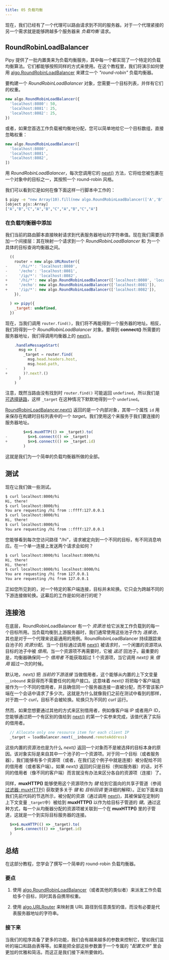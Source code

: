```yaml
---
title: 05 负载均衡
---
```



现在，我们已经有了一个代理可以路由请求到不同的服务器。对于一个代理紧接的另一个需求就是能够跨越多个服务器来 _负载均衡_ 请求。

## RoundRobinLoadBalancer

Pipy 提供了一批内置类来为负载均衡服务，其中每一个都实现了一个特定的负载均衡算法。它们都能够按照同样的方式来使用。在这个教程里，我们将演示如何使用 [algo.RoundRobinLoadBalancer](/reference/api/algo/RoundRobinLoadBalancer) 来建立一个 _"round-robin"_ 负载均衡器。

要构建一个 _RoundRobinLoadBalancer_ 对象，您需要一个目标列表，并伴有它们的权重。

``` js
new algo.RoundRobinLoadBalancer({
  'localhost:8080': 50,
  'localhost:8081': 25,
  'localhost:8082': 25,
})
```

或者，如果您首选工作负载被均衡地分配，您可以简单地给它一个目标数组，直接忽略权重：

``` js
new algo.RoundRobinLoadBalancer([
  'localhost:8080',
  'localhost:8081',
  'localhost:8082',
])
```

用 _RoundRobinLoadBalancer_，每次您调用它的 [next()](/reference/api/algo/RoundRobinLoadBalancer/next) 方法，它将给您被包裹在一个对象中的目标之一，其按照一个 round-robin 风格。

我们可以看到它是如何在像下面这样一行脚本中工作的：

``` sh
$ pipy -e "new Array(10).fill(new algo.RoundRobinLoadBalancer(['A','B','C'])).map(b => b.next().id)" 2> /dev/null
[object pjs::Array]
["A","B","C","A","B","C","A","B","C","A"]
```

### 在负载均衡器中添加

我们当前的路由脚本直接映射请求到代表服务器地址的字符串值。现在我们需要添加一个间接层：其在映射一个请求到一个 _RoundRobinLoadBalancer_ 和 为一个具体的目标查询均衡器之间。

``` js
  ((
    router = new algo.URLRouter({
-     '/hi/*': 'localhost:8080',
-     '/echo': 'localhost:8081',
-     '/ip/*': 'localhost:8082',
+     '/hi/*': new algo.RoundRobinLoadBalancer(['localhost:8080', 'localhost:8082']),
+     '/echo': new algo.RoundRobinLoadBalancer(['localhost:8081']),
+     '/ip/*': new algo.RoundRobinLoadBalancer(['localhost:8082']),
    }),

  ) => pipy({
    _target: undefined,
  })
```

现在，当我们调用 `router.find()`，我们将不再能得到一个服务器的地址。相反，我们将得到一个 _RoundRobinLoadBalancer_ 对象。要得到 **connect()** 所需要的服务器地址，我们得调用均衡器上的 [next()](/reference/api/algo/RoundRobinLoadBalancer/next)。

``` js
    .handleMessageStart(
      msg => (
        _target = router.find(
          msg.head.headers.host,
          msg.head.path,
-       )
+       )?.next?.()
      )
    )
```

注意，既然当路由没有找到时 `router.find()` 可能返回 `undefined`，所以我们是 [可选择链路](https://developer.mozilla.org/docs/Web/JavaScript/Reference/Operators/Optional_chaining)，这样 `_target` 在这种情况下默默地得到一个 `undefined`。

[RoundRobinLoadBalancer.next()](/reference/api/algo/RoundRobinLoadBalancer/next) 返回的是一个内部对象，其带一个属性 `id` 用来保存在构建时目标列表中的一个 _target_。我们使用这个来服务于我们要连接的服务器地址。

``` js
        $=>$.muxHTTP(() => _target).to(
-         $=>$.connect(() => _target)
+         $=>$.connect(() => _target.id)
        )
```

这就是我们为一个简单的负载均衡器所做的全部。

## 测试

现在让我们做一些测试。

``` sh
$ curl localhost:8000/hi
Hi, there!
$ curl localhost:8000/hi
You are requesting /hi from ::ffff:127.0.0.1
$ curl localhost:8000/hi
Hi, there!
$ curl localhost:8000/hi
You are requesting /hi from ::ffff:127.0.0.1
```

您能够看到每次您访问路径 "/hi"，请求被定向到一个不同的目标，有不同消息响应。在一个单一连接上发送两个请求会如何？

``` sh
$ curl localhost:8000/hi localhost:8000/hi
Hi, there!
Hi, there!
$ curl localhost:8000/hi localhost:8000/hi
You are requesting /hi from 127.0.0.1
You are requesting /hi from 127.0.0.1
```

正如您所见到的，对一个特定的客户端连接，目标并未轮换。它只会为跨越不同的下游连接做轮换。这幕后的工作是如何进行的呢？

## 连接池

在底层，RoundRobinLoadBalancer 有一个 _资源池_ 给它派发工作负载到的每一个目标所用。当负载均衡到上游服务器时，我们通常使用这些池子作为 _连接池_，其也是对于一个代理来说最通用的用例。RoundRobinLoadBalancer 持续跟踪来自池子的 _资源分配_。当一个目标通过调用 [next()](/reference/api/RoundRobinLoadBalancer/next) 被请求时，一个闲置的资源项从目标的池子中被 _借用_。当一个资源项不再需要时，它被 _返还_ 回池子。最重要的是，均衡器确保同一个 _借用者_ 不能获取超过 1 个资源项，当它调用 _next()_ 来 _借用_ 超过一次的时候。

<div style="text-align: center">
  <SvgConnectionPools/>
</div>

默认地，_next()_ 把 _当前的下游连接_ 当做借用者，这个能够从内置的上下文变量 `__inbound` 来获得而不需要任何的用户接口。这意味着 _next()_ 将把每个客户端连接作为一个不同的借用者，并且确信同一个服务器连接一直被分配，而不管该客户端在一个会话中请求了多少次。这就是为什么就像我们之前在测试中看到的那样，对于跑一个 _curl_，目标不会被轮换。轮换只为不同的 _curl_ 运行。

然而，如果您想要通过其他的方式来区别借用者，例如像客户端 IP 或者用户 ID，您能够通过把一个有区别的值给到 [next()](/reference/api/RoundRobinLoadBalancer/next) 的第一个实参来完成，该值代表了实际的借用者。

``` js
  // Allocate only one resource item for each client IP
  _target = loadBalancer.next(__inbound.remoteAddress)
```

这些内置的资源池也是为什么 _next()_ 返回一个对象而不是被选择的目标本身的原因。该对象实际是来自其中一个池子的一个资源项。对于同一个目标（或者服务器），我们能够有多个资源项（或者，在我们这个例子中就是连接）被分配给不同的借用者（或者客户端）。如果 _next()_ 返回的只是目标（例如服务器）的话，对不同的借用者（像不同的客户端）而言就没有办法来区分各自的资源项（连接）了。

同样，**muxHTTP()** 能够使用这个资源项作为 _键_ 给到它面向的共享子管道（参阅 [过滤器: muxHTTP()](/tutorial/03-proxy/#过滤器-muxhttp) 获取更多关于 _键_ 和 _目标回调_ 更详细的解释）。正如下面来自我们先前代码的节选所示，被分配的资源（通过调用 [next()](/reference/api/RoundRobinLoadBalancer/next)，其被保留在定制的上下文变量 `_target`中）被给到 **muxHTTP()** 以作为给目标子管道的 _键_。通过这种方式，每一个从均衡器分配的资源项被关联到一个在 **muxHTTP()** 里的子管道，这就是一个到实际目标服务器的连接。

``` js
  $=>$.muxHTTP(() => _target).to(
    $=>$.connect(() => _target.id)
  )
```

## 总结

在这部分教程，您学会了撰写一个简单的 round-robin 负载均衡器。

### 要点

1. 使用 [algo.RoundRobinLoadBalancer](/reference/api/algo/RoundRobinLoadBalancer)（或者其他的类似者）来派发工作负载给多个目标，同时其各自携带权重。

2. 使用 [algo.URLRouter](/reference/api/algo/URLRouter) 来映射类 URL 路径到任意类型的值，而没有必要是代表服务器地址的字符串。

### 接下来

当我们的程序具备了更多的功能，我们会有越来越多的参数来控制它，譬如我们监听的端口和路由表等等。如果能把全部这些参数置于一个专属的 _"配置文件"_ 里会更加的优雅和简洁。而这正是我们接下来所要做的。